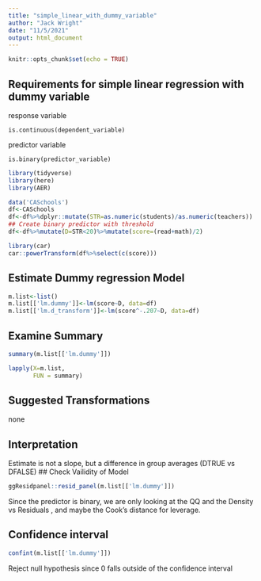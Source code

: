 ```yaml
---
title: "simple_linear_with_dummy_variable"
author: "Jack Wright"
date: "11/5/2021"
output: html_document
---
```


```r
knitr::opts_chunk$set(echo = TRUE)
```

## Requirements for simple linear regression with dummy variable

response variable

`is.continuous(dependent_variable)`

predictor variable

`is.binary(predictor_variable)`

```r
library(tidyverse)
library(here)
library(AER)
```

```r
data('CASchools')
df<-CASchools
df<-df%>%dplyr::mutate(STR=as.numeric(students)/as.numeric(teachers))
## Create binary predictor with threshold
df<-df%>%mutate(D=STR<20)%>%mutate(score=(read+math)/2)
```

```r
library(car)
car::powerTransform(df%>%select(c(score)))
```

## Estimate Dummy regression Model

```r
m.list<-list()
m.list[['lm.dummy']]<-lm(score~D, data=df)
m.list[['lm.d_transform']]<-lm(score^-.207~D, data=df)
```



## Examine Summary

```r
summary(m.list[['lm.dummy']])
```

```r
lapply(X=m.list,
       FUN = summary)
```

## Suggested Transformations

none


## Interpretation

Estimate is not a slope, but a  difference in group averages (DTRUE vs DFALSE)
## Check Vailidity of Model

```r
ggResidpanel::resid_panel(m.list[['lm.dummy']])
```
Since the predictor is binary, we are only looking at the QQ and the Density vs Residuals , and maybe the Cook's distance for leverage. 


## Confidence interval 

```r
confint(m.list[['lm.dummy']])
```


Reject null hypothesis since 0 falls outside of the confidence interval